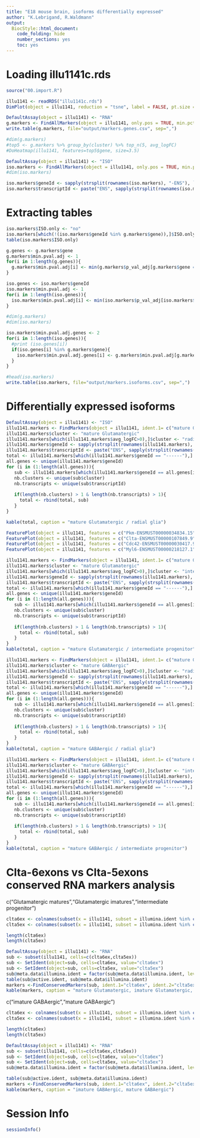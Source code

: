 ```yaml
---
title: "E18 mouse brain, isoforms differentially expressed"
author: "K.Lebrigand, R.Waldmann"
output:
  BiocStyle::html_document:
    code_folding: hide
    number_sections: yes
    toc: yes  
---
```


# Loading illu1141c.rds

```r

source("00.import.R")

illu1141 <- readRDS("illu1141c.rds")
DimPlot(object = illu1141, reduction = "tsne", label = FALSE, pt.size = 2)

DefaultAssay(object = illu1141) <- "RNA"
g.markers <- FindAllMarkers(object = illu1141, only.pos = TRUE, min.pct = 0.1, logfc.threshold = 0.25)
write.table(g.markers, file="output/markers.genes.csv", sep=",")

#dim(g.markers)
#top5 <- g.markers %>% group_by(cluster) %>% top_n(5, avg_logFC)
#DoHeatmap(illu1141, features=top5$gene, size=3.5)

DefaultAssay(object = illu1141) <- "ISO"
iso.markers <- FindAllMarkers(object = illu1141, only.pos = TRUE, min.pct = 0.1, logfc.threshold = 0.25)
#dim(iso.markers)

iso.markers$geneId <- sapply(strsplit(rownames(iso.markers), "-ENS"), `[`, 1)
iso.markers$transcriptId <- paste("ENS", sapply(strsplit(rownames(iso.markers), "-ENS"), `[`, 2), sep="")

```

# Extracting tables 

```r

iso.markers$ISO.only <- "no"
iso.markers[which(!(iso.markers$geneId %in% g.markers$gene)),]$ISO.only <- "yes"
table(iso.markers$ISO.only)

g.genes <- g.markers$gene
g.markers$min.pval.adj <- 1
for(i in 1:length(g.genes)){
  g.markers$min.pval.adj[i] <- min(g.markers$p_val_adj[g.markers$gene == g.genes[i]])
}

iso.genes <- iso.markers$geneId
iso.markers$min.pval.adj <- 1
for(i in 1:length(iso.genes)){
  iso.markers$min.pval.adj[i] <- min(iso.markers$p_val_adj[iso.markers$geneId == iso.genes[i]])
}

#dim(g.markers)
#dim(iso.markers)

iso.markers$min.pval.adj.genes <- 2
for(i in 1:length(iso.genes)){
  #print (iso.genes[i])
  if(iso.genes[i] %in% g.markers$gene){
    iso.markers$min.pval.adj.genes[i] <- g.markers$min.pval.adj[g.markers$gene == iso.genes[i]]
  }
}

#head(iso.markers)
write.table(iso.markers, file="output/markers.isoforms.csv", sep=",")

```

# Differentially expressed isoforms

```r

DefaultAssay(object = illu1141) <- "ISO"
illu1141.markers <- FindMarkers(object = illu1141, ident.1= c("mature Glutamatergic"), ident.2 = c("radial glia","cycling radial glia"), min.pct = 0.25, thresh.use = 0.25)
illu1141.markers$cluster <- "mature Glutamatergic"
illu1141.markers[which(illu1141.markers$avg_logFC>0),]$cluster <- "radial glia"
illu1141.markers$geneId <- sapply(strsplit(rownames(illu1141.markers), "-ENS"), `[`, 1)
illu1141.markers$transcriptId <- paste("ENS", sapply(strsplit(rownames(illu1141.markers), "-ENS"), `[`, 2), sep="")
total <- illu1141.markers[which(illu1141.markers$geneId == "------"),]
all.genes <- unique(illu1141.markers$geneId)
for (i in (1:length(all.genes))){
   sub <- illu1141.markers[which(illu1141.markers$geneId == all.genes[i]),]
   nb.clusters <- unique(sub$cluster)
   nb.transcripts <- unique(sub$transcriptId)
  
   if(length(nb.clusters) > 1 & length(nb.transcripts) > 1){
     total <- rbind(total, sub)
   }
}

kable(total, caption = "mature Glutamatergic / radial glia")

FeaturePlot(object = illu1141, features = c("Pkm-ENSMUST00000034834.15","Pkm-ENSMUST00000163694.3"), blend=TRUE, reduction="tsne")
FeaturePlot(object = illu1141, features = c("Clta-ENSMUST00000107849.9","Clta-ENSMUST00000170241.7"), blend=TRUE, reduction="tsne")
FeaturePlot(object = illu1141, features = c("Cdc42-ENSMUST00000030417.9","Cdc42-ENSMUST00000051477.12"), blend=TRUE, reduction="tsne")
FeaturePlot(object = illu1141, features = c("Myl6-ENSMUST00000218127.1","Myl6-ENSMUST00000164181.1"), blend=TRUE, reduction="tsne")

illu1141.markers <- FindMarkers(object = illu1141, ident.1= c("mature Glutamatergic"), ident.2 = c("intermediate progenitor"), min.pct = 0.25, thresh.use = 0.25)
illu1141.markers$cluster <- "mature Glutamatergic"
illu1141.markers[which(illu1141.markers$avg_logFC>0),]$cluster <- "intermediate progenitor"
illu1141.markers$geneId <- sapply(strsplit(rownames(illu1141.markers), "-ENS"), `[`, 1)
illu1141.markers$transcriptId <- paste("ENS", sapply(strsplit(rownames(illu1141.markers), "-ENS"), `[`, 2), sep="")
total <- illu1141.markers[which(illu1141.markers$geneId == "------"),]
all.genes <- unique(illu1141.markers$geneId)
for (i in (1:length(all.genes))){
   sub <- illu1141.markers[which(illu1141.markers$geneId == all.genes[i]),]
   nb.clusters <- unique(sub$cluster)
   nb.transcripts <- unique(sub$transcriptId)
  
   if(length(nb.clusters) > 1 & length(nb.transcripts) > 1){
     total <- rbind(total, sub)
   }
}
kable(total, caption = "mature Glutamatergic / intermediate progenitor")

illu1141.markers <- FindMarkers(object = illu1141, ident.1= c("mature GABAergic"), ident.2 = c("radial glia","cycling radial glia"), min.pct = 0.25, thresh.use = 0.25)
illu1141.markers$cluster <- "mature GABAergic"
illu1141.markers[which(illu1141.markers$avg_logFC>0),]$cluster <- "radial glia"
illu1141.markers$geneId <- sapply(strsplit(rownames(illu1141.markers), "-ENS"), `[`, 1)
illu1141.markers$transcriptId <- paste("ENS", sapply(strsplit(rownames(illu1141.markers), "-ENS"), `[`, 2), sep="")
total <- illu1141.markers[which(illu1141.markers$geneId == "------"),]
all.genes <- unique(illu1141.markers$geneId)
for (i in (1:length(all.genes))){
   sub <- illu1141.markers[which(illu1141.markers$geneId == all.genes[i]),]
   nb.clusters <- unique(sub$cluster)
   nb.transcripts <- unique(sub$transcriptId)
  
   if(length(nb.clusters) > 1 & length(nb.transcripts) > 1){
     total <- rbind(total, sub)
   }
}
kable(total, caption = "mature GABAergic / radial glia")

illu1141.markers <- FindMarkers(object = illu1141, ident.1= c("mature GABAergic"), ident.2 = c("intermediate progenitor"), min.pct = 0.25, thresh.use = 0.25)
illu1141.markers$cluster <- "mature GABAergic"
illu1141.markers[which(illu1141.markers$avg_logFC>0),]$cluster <- "intermediate progenitor"
illu1141.markers$geneId <- sapply(strsplit(rownames(illu1141.markers), "-ENS"), `[`, 1)
illu1141.markers$transcriptId <- paste("ENS", sapply(strsplit(rownames(illu1141.markers), "-ENS"), `[`, 2), sep="")
total <- illu1141.markers[which(illu1141.markers$geneId == "------"),]
all.genes <- unique(illu1141.markers$geneId)
for (i in (1:length(all.genes))){
   sub <- illu1141.markers[which(illu1141.markers$geneId == all.genes[i]),]
   nb.clusters <- unique(sub$cluster)
   nb.transcripts <- unique(sub$transcriptId)
  
   if(length(nb.clusters) > 1 & length(nb.transcripts) > 1){
     total <- rbind(total, sub)
   }
}
kable(total, caption = "mature GABAergic / intermediate progenitor")

```

# Clta-6exons vs Clta-5exons conserved RNA markers analysis

c("Glutamatergic matures","Glutamatergic imatures","intermediate progenitor")

```r

clta6ex <- colnames(subset(x = illu1141, subset = illumina.ident %in% c("mature Glutamatergic","imature Glutamatergic","intermediate progenitor") & illu1141@assays$ISO@data["Clta-ENSMUST00000107849.9",] > 1.5)@assays$RNA@counts)
clta5ex <- colnames(subset(x = illu1141, subset = illumina.ident %in% c("mature Glutamatergic","imature Glutamatergic","intermediate progenitor") & illu1141@assays$ISO@data["Clta-ENSMUST00000107849.9",] == 0 & illu1141@assays$ISO@data["Clta-ENSMUST00000170241.7",] > 0)@assays$RNA@counts)

length(clta6ex)
length(clta5ex)

DefaultAssay(object = illu1141) <- "RNA"
sub <- subset(illu1141, cells=c(clta6ex,clta5ex))
sub <- SetIdent(object=sub, cells=clta6ex, value="clta6ex")
sub <- SetIdent(object=sub, cells=clta5ex, value="clta5ex")
sub@meta.data$illumina.ident = factor(sub@meta.data$illumina.ident, levels = unique(sub@meta.data$illumina.ident))
table(sub@active.ident, sub@meta.data$illumina.ident)
markers <-FindConservedMarkers(sub, ident.1="clta6ex", ident.2="clta5ex", grouping.var = "illumina.ident", assay.type = "RNA", meta.method = wilkinsonp, logfc.threshold = 0.1)
kable(markers, caption = "mature Glutamatergic, imature Glutamatergic, intermediate progenitor")

```

c("imature GABAergic","mature GABAergic")

```r

clta6ex <- colnames(subset(x = illu1141, subset = illumina.ident %in% c("imature GABAergic","mature GABAergic") & illu1141@assays$ISO@data["Clta-ENSMUST00000107849.9",] > 1.5)@assays$RNA@counts)
clta5ex <- colnames(subset(x = illu1141, subset = illumina.ident %in% c("imature GABAergic","mature GABAergic") & illu1141@assays$ISO@data["Clta-ENSMUST00000107849.9",] == 0 & illu1141@assays$ISO@data["Clta-ENSMUST00000170241.7",] > 0)@assays$RNA@counts)

length(clta6ex)
length(clta5ex)

DefaultAssay(object = illu1141) <- "RNA"
sub <- subset(illu1141, cells=c(clta6ex,clta5ex))
sub <- SetIdent(object=sub, cells=clta6ex, value="clta6ex")
sub <- SetIdent(object=sub, cells=clta5ex, value="clta5ex")
sub@meta.data$illumina.ident = factor(sub@meta.data$illumina.ident, levels = unique(sub@meta.data$illumina.ident))

table(sub@active.ident, sub@meta.data$illumina.ident)
markers <-FindConservedMarkers(sub, ident.1="clta6ex", ident.2="clta5ex", grouping.var = "illumina.ident", assay.type = "RNA", meta.method = wilkinsonp, logfc.threshold = 0.1)
kable(markers, caption = "imature GABAergic, mature GABAergic")

```

# Session Info

```r
sessionInfo()
```




